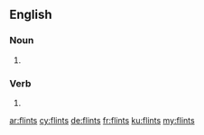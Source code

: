 ==English==

===Noun===
{{head|en|plural}}

# {{plural of|flint|lang=en}}

===Verb===
{{head|en}}

# {{en-third-person singular of|flint}}

[[ar:flints]]
[[cy:flints]]
[[de:flints]]
[[fr:flints]]
[[ku:flints]]
[[my:flints]]